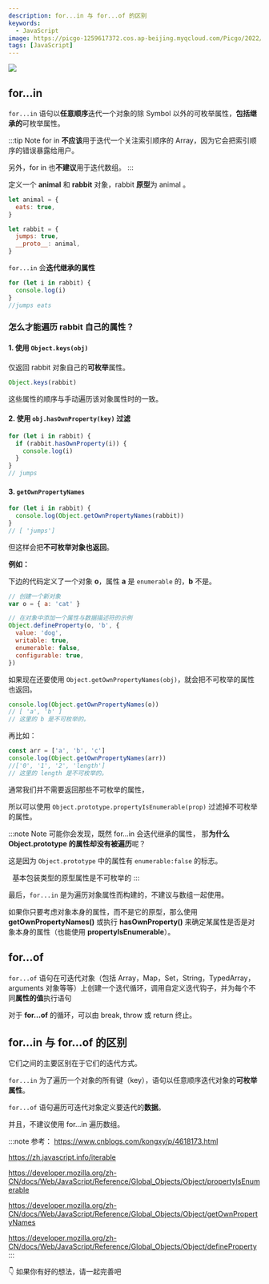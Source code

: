 ```yaml
---
description: for...in 与 for...of 的区别
keywords:
  - JavaScript
image: https://picgo-1259617372.cos.ap-beijing.myqcloud.com/Picgo/2022/01/19-11-28-23-404Lab.jpeg
tags: [JavaScript]
---
```



<img
  className='Badges'
  src='https://picgo-1259617372.cos.ap-beijing.myqcloud.com/logo_chen_%E7%B4%AB%E8%89%B2.svg'
/>

## for...in

`for...in` 语句以**任意顺序**迭代一个对象的除 Symbol 以外的可枚举属性，**包括继承的**可枚举属性。

<!-- TODO: -->
<!-- 此处存在疑问 -->

:::tip Note
for in **不应该**用于迭代一个关注索引顺序的 Array，因为它会把索引顺序的错误暴露给用户。

另外，for in 也**不建议**用于迭代数组。
:::

定义一个 **animal** 和 **rabbit** 对象，rabbit **原型**为 animal 。

```js
let animal = {
  eats: true,
}

let rabbit = {
  jumps: true,
  __proto__: animal,
}
```

`for...in` 会**迭代继承的属性**

```js
for (let i in rabbit) {
  console.log(i)
}
//jumps eats
```

### 怎么才能遍历 rabbit 自己的属性？

#### 1. 使用 `Object.keys(obj)`

仅返回 rabbit 对象自己的**可枚举**属性。

```js
Object.keys(rabbit)
```

这些属性的顺序与手动遍历该对象属性时的一致。

#### 2. 使用 `obj.hasOwnProperty(key)` 过滤

```js
for (let i in rabbit) {
  if (rabbit.hasOwnProperty(i)) {
    console.log(i)
  }
}
// jumps
```

#### 3. `getOwnPropertyNames`

```js
for (let i in rabbit) {
  console.log(Object.getOwnPropertyNames(rabbit))
}
// [ 'jumps']
```

但这样会把**不可枚举对象也返回**。

**例如：**

下边的代码定义了一个对象 **o**，属性 **a** 是 `enumerable` 的，**b** 不是。

```js
// 创建一个新对象
var o = { a: 'cat' }

// 在对象中添加一个属性与数据描述符的示例
Object.defineProperty(o, 'b', {
  value: 'dog',
  writable: true,
  enumerable: false,
  configurable: true,
})
```

如果现在还要使用 `Object.getOwnPropertyNames(obj)`，就会把不可枚举的属性也返回。

```js
console.log(Object.getOwnPropertyNames(o))
// [ 'a', 'b' ]
// 这里的 b 是不可枚举的。
```

再比如：

```js
const arr = ['a', 'b', 'c']
console.log(Object.getOwnPropertyNames(arr))
//['0', '1', '2', 'length']
// 这里的 length 是不可枚举的。
```

通常我们并不需要返回那些不可枚举的属性，

所以可以使用 `Object.prototype.propertyIsEnumerable(prop)` 过滤掉不可枚举的属性。

:::note Note
可能你会发现，既然 for...in 会迭代继承的属性， 那**为什么 Object.prototype 的属性却没有被遍历**呢？

这是因为 `Object.prototype` 中的属性有 `enumerable:false` 的标志。

&nbsp;&nbsp;<Highlight color='#feca57'>基本包装类型的原型属性是不可枚举的</Highlight>
:::

最后，`for...in` 是为遍历对象属性而构建的，不建议与数组一起使用。

如果你只要考虑对象本身的属性，而不是它的原型，那么使用 **getOwnPropertyNames()** 或执行
**hasOwnProperty()** 来确定某属性是否是对象本身的属性（也能使用 **propertyIsEnumerable**）。

## **for...of**

`for...of` 语句在可迭代对象（包括 Array，Map，Set，String，TypedArray，arguments 对象等等）上创建一个迭代循环，调用自定义迭代钩子，并为每个不同**属性的值**执行语句

对于 **for...of** 的循环，可以由 break, throw 或 return 终止。

## **for...in** 与 **for...of** 的区别

它们之间的主要区别在于它们的<Highlight color="#feca57">迭代方式</Highlight>。

`for...in` 为了遍历一个对象的所有键（key），语句以任意顺序迭代对象的**可枚举属性**。

`for...of` 语句遍历可迭代对象定义要迭代的**数据**。

并且，不建议使用 for...in 遍历数组。

:::note 参考：
https://www.cnblogs.com/kongxy/p/4618173.html

https://zh.javascript.info/iterable

https://developer.mozilla.org/zh-CN/docs/Web/JavaScript/Reference/Global_Objects/Object/propertyIsEnumerable

https://developer.mozilla.org/zh-CN/docs/Web/JavaScript/Reference/Global_Objects/Object/getOwnPropertyNames

https://developer.mozilla.org/zh-CN/docs/Web/JavaScript/Reference/Global_Objects/Object/defineProperty
:::

<Highlight color='#feca57'>👇 如果你有好的想法，请一起完善吧</Highlight>
